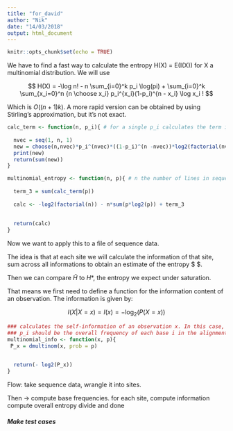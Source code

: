 ```yaml
---
title: "for_david"
author: "Nik"
date: "14/03/2018"
output: html_document
---
```


```r
knitr::opts_chunk$set(echo = TRUE)
```

\section{A quick computation for multinomial entrop}

We have to find a fast way to calculate the entropy H(X) = E(I(X)) for X a multinomial distribution. We will use 

$$ H(X) = -\log n! - n \sum_{i=0}^k p_i \log(pi) + \sum_{i=0}^k \sum_{x_i=0}^n {n \choose x_i} p_i^{x_i}(1-p_i)^{n - x_i} \log x_i ! $$

Which is $O((n+1)k)$. A more rapid version can be obtained by using Stirling's approximation, but it's not exact.

```r
calc_term <- function(n, p_i){ # for a single p_i calculates the term inside the sum of the p_i
  
  nvec = seq(1, n, 1)
  new = choose(n,nvec)*p_i^(nvec)*((1-p_i)^(n -nvec))*log2(factorial(nvec))
  print(new)
  return(sum(new))
}

multinomial_entropy <- function(n, p){ # n the number of lines in sequence, p a vector of probabilities for multinomial distribution
  
  term_3 = sum(calc_term(p)) 
  
  calc <- -log2(factorial(n)) - n*sum(p*log2(p)) + term_3
  
  
  return(calc)
}
```

\section{Application}

Now we want to apply this to a file of sequence data.

The idea is that at each site we will calculate the information of that site, sum across all informations to obtain an estimate of the entropy $ \hat{H}$.

Then we can compare $\hat{H}$ to $H*$, the entropy we expect under saturation.

That means we first need to define a function for the information content of an observation. The information is given by:

$$ I(X|X = x) = I(x) = - \log_2 (P(X = x))  $$

```r
### calculates the self-information of an observation x. In this case, x is the vector of counts of each nucleotide. p is the vector of probabilities of each draw.
### p_i should be the overall frequency of each base i in the alignment 
multinomial_info <- function(x, p){ 
 P_x = dmultinom(x, prob = p)
 

  return(- log2(P_x))
}
```

\subsection{Data Wrangling}
Flow: take sequence data, wrangle it into sites.

\subsection{Analysis}

Then -> compute base frequencies.
for each site, compute information
compute overall entropy
divide and done

\section{Test Code}


##### Make test cases #####

